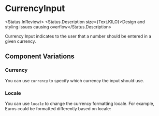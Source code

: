 
# CurrencyInput

<Status.InReview/> <Status.Description size={Text.KILO}>Design and styling issues causing overflow</Status.Description>

Currency Input indicates to the user that a number should be entered in a given currency.

<Story id="forms-input-currencyinput--base" />

<Props of={CurrencyInput} />

## Component Variations

### Currency

You can use `currency` to specify which currency the input should use.

<Story id="forms-input-currencyinput--currencies" />

### Locale

You can use `locale` to change the currency formatting locale.
For example, Euros could be formatted differently based on locale:

<Story id="forms-input-currencyinput--locales" />
